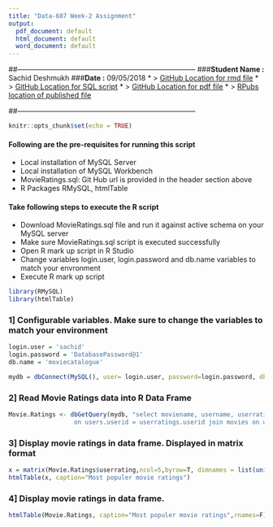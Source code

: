 ```yaml
---
title: "Data-607 Week-2 Assignment"
output:
  pdf_document: default
  html_document: default
  word_document: default
---
```

##---------------------------------------------------------------------------
###**Student Name :** Sachid Deshmukh
###**Date :** 09/05/2018
* > [GitHub Location for rmd file](https://github.com/mlforsachid/MSDSQ1/blob/master/Data607/Week2/SachidVijay.Deshmukh60.rmd)
* > [GitHub Location for SQL script](https://github.com/mlforsachid/MSDSQ1/blob/master/Data607/Week2/MovieRatings.sql)
* > [GitHub Location for pdf file](https://github.com/mlforsachid/MSDSQ1/blob/master/Data607/Week2/SachidVijay.Deshmukh60.pdf)
* > [RPubs location of published file](http://rpubs.com/sachid/Data607-Week2Assignment)

##---------------------------------------------------------------------------

```r
knitr::opts_chunk$set(echo = TRUE)
```
#### Following are the pre-requisites for running this script
* Local installation of MySQL Server
* Local installation of MySQL Workbench
* MovieRatings.sql: Git Hub url is provided in the header section above
* R Packages RMySQL, htmlTable

#### Take following steps to execute the R script
* Download MovieRatings.sql file and run it against active schema on your MySQL server
* Make sure MovieRatings.sql script is executed successfully
* Open R mark up script in R Studio
* Change variables login.user, login.password and db.name variables to match your envronment
* Execute R mark up script

```r
library(RMySQL)
library(htmlTable)
```

### 1] Configurable variables. Make sure to change the variables to match your environment

```r
login.user = 'sachid'
login.password = 'DatabasePassword@1'
db.name = 'moviecatalogue'

mydb = dbConnect(MySQL(), user= login.user, password=login.password, dbname=db.name)
```

### 2] Read Movie Ratings data into R Data Frame
```r
Movie.Ratings <- dbGetQuery(mydb, "select moviename, username, userrating from users join userratings 
                  on users.userid = userratings.userid join movies on userratings.movieid= movies.movieid order by movies.moviename")
```

### 3] Display movie ratings in  data frame. Displayed in matrix format
```r
x = matrix(Movie.Ratings$userrating,ncol=5,byrow=T, dimnames = list(unique(Movie.Ratings$moviename), unique(Movie.Ratings$username)))
htmlTable(x, caption="Most populer movie ratings")
```

### 4] Display movie ratings in  data frame.
```r
htmlTable(Movie.Ratings, caption="Most populer movie ratings",rnames=F)
```